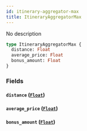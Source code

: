 ```yaml
---
id: itinerary-aggregator-max
title: ItineraryAggregatorMax
---
```


No description

```graphql
type ItineraryAggregatorMax {
  distance: Float
  average_price: Float
  bonus_amount: Float
}
```

### Fields

#### `distance` ([`Float`](/v1/scalars/float))

#### `average_price` ([`Float`](/v1/scalars/float))

#### `bonus_amount` ([`Float`](/v1/scalars/float))
